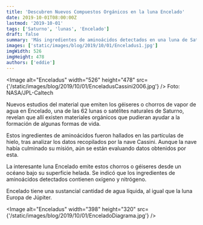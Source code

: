 ```yaml
---
title: 'Descubren Nuevos Compuestos Orgánicos en la luna Encelado'
date: 2019-10-01T08:00:00Z
lastmod: '2019-10-01'
tags: ['Saturno', 'lunas', 'Encelado']
draft: false
summary: 'Más ingredientes de aminoácidos detectados en una luna de Saturno'
images: ['static/images/blog/2019/10/01/Enceladus1.jpg']
imgWidth: 526
imgHeight: 478
authors: ['eddie']
---
```


<Image
  alt="Enceladus"
  width="526"
  height="478"
  src={'/static/images/blog/2019/10/01/EnceladusCassini2006.jpg'}
/>
<ImageCaption>Foto: NASA/JPL-Caltech</ImageCaption>

Nuevos estudios del material que emiten los géiseres o chorros de vapor de agua en Encelado, una de las 62 lunas o satélites naturales de Saturno, revelan que allí existen materiales orgánicos que pudieran ayudar a la formación de algunas formas de vida.

Estos ingredientes de aminoácidos fueron hallados en las partículas de hielo, tras analizar los datos recopilados por la nave Cassini. Aunque la nave había culminado su misión, aún se están evaluando datos obtenidos por esta.

La interesante luna Encelado emite estos chorros o géiseres desde un océano bajo su superficie helada. Se indicó que los ingredientes de aminoácidos detectados contienen oxígeno y nitrógeno.

Encelado tiene una sustancial cantidad de agua líquida, al igual que la luna Europa de Júpiter.

<Image
  alt="Enceladus"
  width="398"
  height="320"
  src={'/static/images/blog/2019/10/01/EnceladoDiagrama.jpg'}
/>

